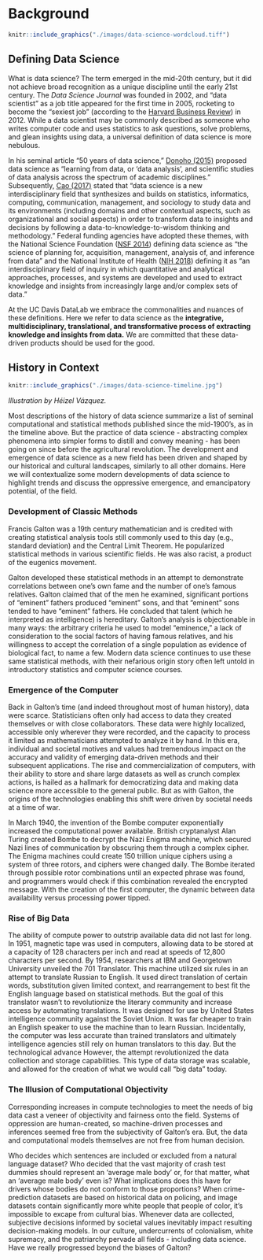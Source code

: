 # Background

```r
knitr::include_graphics("./images/data-science-wordcloud.tiff")
```

## Defining Data Science

What is data science? The term emerged in the mid-20th century, but it did not achieve broad recognition as a unique discipline until the early 21st century. The *Data Science Journal* was founded in 2002, and “data scientist” as a job title appeared for the first time in 2005, rocketing to become the “sexiest job” (according to the [Harvard Business Review](https://hbr.org/2012/10/data-scientist-the-sexiest-job-of-the-21st-century)) in 2012. While a data scientist may be commonly described as someone who writes computer code and uses statistics to ask questions, solve problems, and glean insights using data, a universal definition of data science is more nebulous. 

In his seminal article “50 years of data science,” [Donoho (2015)](https://doi.org/10.1080/10618600.2017.1384734) proposed data science as “learning from data, or ‘data analysis’, and scientific studies of data analysis across the spectrum of academic disciplines.” Subsequently, [Cao (2017)](https://dl.acm.org/doi/10.1145/3076253) stated that “data science is a new interdisciplinary field that synthesizes and builds on statistics, informatics, computing, communication, management, and sociology to study data and its environments (including domains and other contextual aspects, such as organizational and social aspects) in order to transform data to insights and decisions by following a data-to-knowledge-to-wisdom thinking and methodology.” Federal funding agencies have adopted these themes, with the National Science Foundation ([NSF 2014](https://www.nsf.gov/attachments/130849/public/Stodden-StatsNSF.pdf)) defining data science as “the science of planning for, acquisition, management, analysis of, and inference from data” and the National Institute of Health ([NIH 2018](https://datascience.nih.gov/sites/default/files/nih_strategic_plan_for_data_science_final_508.pdf)) defining it as “an interdisciplinary field of inquiry in which quantitative and analytical approaches, processes, and systems are developed and used to extract knowledge and insights from increasingly large and/or complex sets of data.” 

At the UC Davis DataLab we embrace the commonalities and nuances of these definitions. Here we refer to data science as the **integrative, multidisciplinary, translational, and transformative process of extracting knowledge and insights from data.** We are committed that these data-driven products should be used for the good.


## History in Context

```r
knitr::include_graphics("./images/data-science-timeline.jpg")
```
*Illustration by Héizel Vázquez.*

Most descriptions of the history of data science summarize a list of seminal computational and statistical methods published since the mid-1900's, as in the timeline above. But the practice of data science - abstracting complex phenomena into simpler forms to distill and convey meaning - has been going on since before the agricultural revolution. The development and emergence of data science as a new field has been driven and shaped by our historical and cultural landscapes, similarly to all other domains. Here we will contextualize some modern developments of data science to highlight trends and discuss the oppressive emergence, and emancipatory potential, of the field.

### Development of Classic Methods

Francis Galton was a 19th century mathematician and is credited with creating statistical analysis tools still commonly used to this day (e.g., standard deviation) and the Central Limit Theorem. He popularized statistical methods in various scientific fields. He was also racist, a product of the eugenics movement.

Galton developed these statistical methods in an attempt to demonstrate correlations between one’s own fame and the number of one’s famous relatives. Galton claimed that of the men he examined, significant portions of “eminent” fathers produced “eminent” sons, and that “eminent” sons tended to have “eminent” fathers. He concluded that talent (which he interpreted as intelligence) is hereditary. Galton’s analysis is objectionable in many ways: the arbitrary criteria he used to model “eminence,” a lack of consideration to the social factors of having famous relatives, and his willingness to accept the correlation of a single population as evidence of biological fact, to name a few. Modern data science continues to use these same statistical methods, with their nefarious origin story often left untold in introductory statistics and computer science courses.

### Emergence of the Computer

Back in Galton's time (and indeed throughout most of human history), data were scarce. Statisticians often only had access to data they created themselves or with close collaborators. These data were highly localized, accessible only wherever they were recorded, and the capacity to process it limited as mathematicians attempted to analyze it by hand. In this era, individual and societal motives and values had tremendous impact on the accuracy and validity of emerging data-driven methods and their subsequent applications. The rise and commercialization of computers, with their ability to store and share large datasets as well as crunch complex actions, is hailed as a hallmark for democratizing data and making data science more accessible to the general public. But as with Galton, the origins of the technologies enabling this shift were driven by societal needs at a time of war.

In March 1940, the invention of the Bombe computer exponentially increased the computational power available. British cryptanalyst Alan Turing created Bombe to decrypt the Nazi Enigma machine, which secured Nazi lines of communication by obscuring them through a complex cipher. The Enigma machines could create 150 trillion unique ciphers using a system of three rotors, and ciphers were changed daily. The Bombe iterated through possible rotor combinations until an expected phrase was found, and programmers would check if this combination revealed the encrypted message. With the creation of the first computer, the dynamic between data availability versus processing power tipped. 

### Rise of Big Data

The ability of compute power to outstrip available data did not last for long. In 1951, magnetic tape was used in computers, allowing data to be stored at a capacity of 128 characters per inch and read at speeds of 12,800 characters per second. By 1954, researchers at IBM and Georgetown University unveiled the 701 Translator. This machine utilized six rules in an attempt to translate Russian to English. It used direct translation of certain words, substitution given limited context, and rearrangement to best fit the English language based on statistical methods. But the goal of this translator wasn't to revolutionize the literary community and increase access by automating translations. It was designed for use by United States intelligence community against the Soviet Union. It was far cheaper to train an English speaker to use the machine than to learn Russian. Incidentally, the computer was less accurate than trained translators and ultimately intelligence agencies still rely on human translators to this day. But the technological advance However, the attempt revolutionized the data collection and storage capabilities. This type of data storage was scalable, and allowed for the creation of what we would call “big data” today. 

### The Illusion of Computational Objectivity

Corresponding increases in compute technologies to meet the needs of big data cast a veneer of objectivity and fairness onto the field. Systems of oppression are human-created, so machine-driven processes and inferences seemed free from the subjectivity of Galton's era. But, the data and computational models themselves are not free from human decision. 

Who decides which sentences are included or excluded from a natural language dataset? Who decided that the vast majority of crash test dummies should represent an ‘average male body’ or, for that matter, what an ‘average male body' even is? What implications does this have for drivers whose bodies do not conform to those proportions? When crime-prediction datasets are based on historical data on policing, and image datasets contain significantly more white people that people of color, it's impossible to excape from cultural bias. Whenever data are collected, subjective decisions informed by societal values inevitably impact resulting decision-making models. In our culture, undercurrents of colonialism, white supremacy, and the patriarchy pervade all fields - including data science. Have we really progressed beyond the biases of Galton?